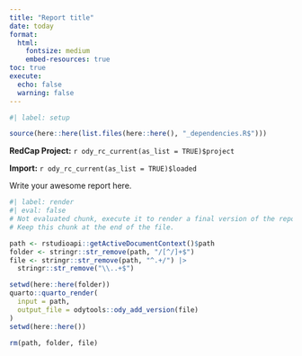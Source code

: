 ```yaml
---
title: "Report title"
date: today
format: 
  html:
    fontsize: medium
    embed-resources: true
toc: true
execute:
  echo: false
  warning: false
---
```


```r
#| label: setup

source(here::here(list.files(here::here(), "_dependencies.R$")))

```

**RedCap Project:** `r ody_rc_current(as_list = TRUE)$project`

**Import:** `r ody_rc_current(as_list = TRUE)$loaded`

Write your awesome report here.

```r
#| label: render
#| eval: false
# Not evaluated chunk, execute it to render a final version of the report.
# Keep this chunk at the end of the file.

path <- rstudioapi::getActiveDocumentContext()$path
folder <- stringr::str_remove(path, "/[^/]+$")
file <- stringr::str_remove(path, "^.+/") |> 
  stringr::str_remove("\\..+$")

setwd(here::here(folder))
quarto::quarto_render(
  input = path,
  output_file = odytools::ody_add_version(file)
)
setwd(here::here())

rm(path, folder, file)
```
